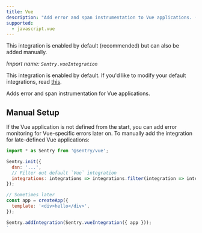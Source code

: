 ```yaml
---
title: Vue
description: "Add error and span instrumentation to Vue applications. (default)"
supported:
  - javascript.vue
---
```


<Alert level="info">

  This integration is enabled by default (recommended) but can also be added manually.

</Alert>

_Import name: `Sentry.vueIntegration`_

This integration is enabled by default. If you'd like to modify your default integrations, read [this](./../#modifying-default-integrations).

Adds error and span instrumentation for Vue applications.

## Manual Setup

If the Vue application is not defined from the start, you can add error monitoring for Vue-specific errors later on.
To manually add the integration for late-defined Vue applications:

```javascript
import * as Sentry from '@sentry/vue';

Sentry.init({
  dsn: '...',
  // Filter out default `Vue` integration
  integrations: integrations => integrations.filter(integration => integration.name !== 'Vue'),
});

// Sometimes later
const app = createApp({
  template: '<div>hello</div>',
});

Sentry.addIntegration(Sentry.vueIntegration({ app }));
`

